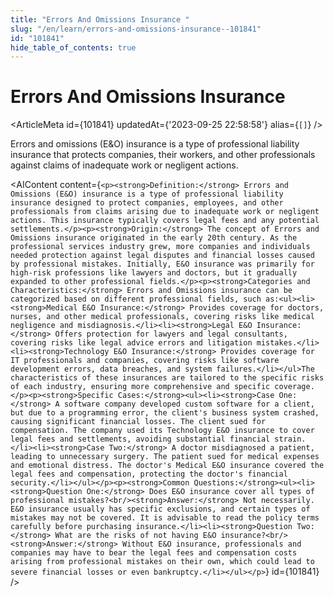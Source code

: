 ```yaml
---
title: "Errors And Omissions Insurance "
slug: "/en/learn/errors-and-omissions-insurance--101841"
id: "101841"
hide_table_of_contents: true
---
```



# Errors And Omissions Insurance 

<ArticleMeta id={101841} updatedAt={'2023-09-25 22:58:58'} alias={`[]`} />
<div className='border-solid border-b border-t-0 my-4 border-[var(--ifm-color-gray-300)]' />

Errors and omissions (E&O) insurance is a type of professional liability insurance that protects companies, their workers, and other professionals against claims of inadequate work or negligent actions.

<AIContent content={`<p><strong>Definition:</strong> Errors and Omissions (E&O) insurance is a type of professional liability insurance designed to protect companies, employees, and other professionals from claims arising due to inadequate work or negligent actions. This insurance typically covers legal fees and any potential settlements.</p><p><strong>Origin:</strong> The concept of Errors and Omissions insurance originated in the early 20th century. As the professional services industry grew, more companies and individuals needed protection against legal disputes and financial losses caused by professional mistakes. Initially, E&O insurance was primarily for high-risk professions like lawyers and doctors, but it gradually expanded to other professional fields.</p><p><strong>Categories and Characteristics:</strong> Errors and Omissions insurance can be categorized based on different professional fields, such as:<ul><li><strong>Medical E&O Insurance:</strong> Provides coverage for doctors, nurses, and other medical professionals, covering risks like medical negligence and misdiagnosis.</li><li><strong>Legal E&O Insurance:</strong> Offers protection for lawyers and legal consultants, covering risks like legal advice errors and litigation mistakes.</li><li><strong>Technology E&O Insurance:</strong> Provides coverage for IT professionals and companies, covering risks like software development errors, data breaches, and system failures.</li></ul>The characteristics of these insurances are tailored to the specific risks of each industry, ensuring more comprehensive and specific coverage.</p><p><strong>Specific Cases:</strong><ul><li><strong>Case One:</strong> A software company developed custom software for a client, but due to a programming error, the client's business system crashed, causing significant financial losses. The client sued for compensation. The company used its Technology E&O insurance to cover legal fees and settlements, avoiding substantial financial strain.</li><li><strong>Case Two:</strong> A doctor misdiagnosed a patient, leading to unnecessary surgery. The patient sued for medical expenses and emotional distress. The doctor's Medical E&O insurance covered the legal fees and compensation, protecting the doctor's financial security.</li></ul></p><p><strong>Common Questions:</strong><ul><li><strong>Question One:</strong> Does E&O insurance cover all types of professional mistakes?<br/><strong>Answer:</strong> Not necessarily. E&O insurance usually has specific exclusions, and certain types of mistakes may not be covered. It is advisable to read the policy terms carefully before purchasing insurance.</li><li><strong>Question Two:</strong> What are the risks of not having E&O insurance?<br/><strong>Answer:</strong> Without E&O insurance, professionals and companies may have to bear the legal fees and compensation costs arising from professional mistakes on their own, which could lead to severe financial losses or even bankruptcy.</li></ul></p>`} id={101841} />
